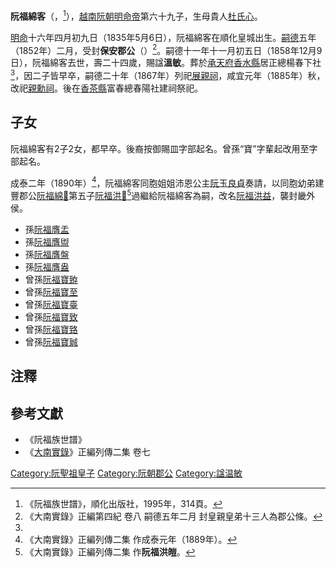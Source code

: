 '''阮福綿客'''（{{vie|v='''Nguyễn Phúc Miên Khách'''|hn=阮福綿客}}，{{bd|1835年|5月6日|1858年|12月9日|catIdx=R阮}}<ref name=shipu>《阮福族世譜》，順化出版社，1995年，314頁。</ref>），[[越南|越南]][[阮朝|阮朝]][[明命帝|明命帝]]第六十九子，生母貴人[[杜氏心|杜氏心]]。

[[明命|明命]]十六年四月初九日（1835年5月6日），阮福綿客在順化皇城出生。[[嗣德|嗣德]]五年（1852年）二月，受封'''保安郡公'''（{{vie|v=Bảo An Quận Công|hn=保安郡公}}）<ref>《大南實錄》正編第四紀 卷八 嗣德五年二月 封皇親皇弟十三人為郡公條。</ref>。嗣德十一年十一月初五日（1858年12月9日），阮福綿客去世，壽二十四歲，賜諡'''溫敏'''。葬於[[承天府_(越南)|承天府]][[香水縣|香水縣]]居正總楊春下社<ref name=shipu/>，因二子皆早卒，嗣德二十年（1867年）列祀[[展親祠|展親祠]]，咸宜元年（1885年）秋，改祀[[親勳祠|親勳祠]]。後在[[香茶縣|香茶縣]]富春總春陽社建祠祭祀。

==子女==
阮福綿客有2子2女，都早卒。後裔按御賜皿字部起名。曾孫“寶”字輩起改用至字部起名。

成泰二年（1890年）<ref>《大南實錄》正編列傳二集 作成泰元年（1889年）。</ref>，阮福綿客同胞姐姐沛恩公主[[阮玉良貞|阮玉良貞]]奏請，以同胞幼弟建豐郡公[[阮福綿𡧽|阮福綿𡧽]]第五子[[阮福洪𤾫|阮福洪𤾫]]<ref>《大南實錄》正編列傳二集 作'''阮福洪皚'''。</ref>過繼給阮福綿客為嗣，改名[[阮福洪益|阮福洪益]]，襲封畿外侯。

*孫[[阮福膺盂|阮福膺盂]]
*孫[[阮福膺盥|阮福膺盥]]
*孫[[阮福膺盤|阮福膺盤]]
*孫[[阮福膺盎|阮福膺盎]]
*曾孫[[阮福寶臶|阮福寶臶]]
*曾孫[[阮福寶至|阮福寶至]]
*曾孫[[阮福寶臺|阮福寶臺]]
*曾孫[[阮福寶致|阮福寶致]]
*曾孫[[阮福寶臵|阮福寶臵]]
*曾孫[[阮福寶臹|阮福寶臹]]

==注釋==
{{reflist}}

==參考文獻==
*《阮福族世譜》
*《[[大南實錄|大南實錄]]》正編列傳二集 卷七
{{阮聖祖子女}}
[[Category:阮聖祖皇子|Category:阮聖祖皇子]]
[[Category:阮朝郡公|Category:阮朝郡公]]
[[Category:諡温敏|Category:諡温敏]]